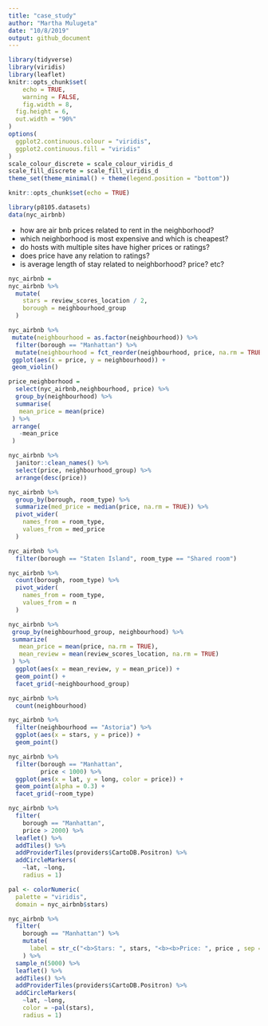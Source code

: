```yaml
---
title: "case_study"
author: "Martha Mulugeta"
date: "10/8/2019"
output: github_document
---
```


```r
library(tidyverse)
library(viridis)
library(leaflet)
knitr::opts_chunk$set(
	echo = TRUE,
	warning = FALSE,
	fig.width = 8, 
  fig.height = 6,
  out.width = "90%"
)
options(
  ggplot2.continuous.colour = "viridis",
  ggplot2.continuous.fill = "viridis"
)
scale_colour_discrete = scale_colour_viridis_d
scale_fill_discrete = scale_fill_viridis_d
theme_set(theme_minimal() + theme(legend.position = "bottom"))
```

```r
knitr::opts_chunk$set(echo = TRUE)

library(p8105.datasets)
data(nyc_airbnb)
```

* how are air bnb prices related to rent in the neighborhood?
* which neighborhood is most expensive and which is cheapest?
* do hosts with multiple sites have higher prices or ratings? 
* does price have any relation to ratings? 
* is average length of stay related to neighborhood? price? etc? 

```r
nyc_airbnb =
nyc_airbnb %>% 
  mutate(
    stars = review_scores_location / 2,
    borough = neighbourhood_group
  )
```

```r
nyc_airbnb %>%
 mutate(neighbourhood = as.factor(neighbourhood)) %>%
  filter(borough == "Manhattan") %>% 
  mutate(neighbourhood = fct_reorder(neighbourhood, price, na.rm = TRUE)) %>% 
 ggplot(aes(x = price, y = neighbourhood)) +
 geom_violin()
```

```r
price_neighborhood = 
  select(nyc_airbnb,neighbourhood, price) %>%
  group_by(neighbourhood) %>%
  summarise(
   mean_price = mean(price)
 ) %>%
 arrange(
   -mean_price
 )
```

```r
nyc_airbnb %>%
  janitor::clean_names() %>% 
  select(price, neighbourhood_group) %>% 
  arrange(desc(price))
```

```r
nyc_airbnb %>% 
  group_by(borough, room_type) %>% 
  summarize(med_price = median(price, na.rm = TRUE)) %>% 
  pivot_wider(
    names_from = room_type,
    values_from = med_price
  )
```

```r
nyc_airbnb %>% 
  filter(borough == "Staten Island", room_type == "Shared room")
```

```r
nyc_airbnb %>% 
  count(borough, room_type) %>% 
  pivot_wider(
    names_from = room_type,
    values_from = n
  )
```

```r
nyc_airbnb %>%
 group_by(neighbourhood_group, neighbourhood) %>%
 summarize(
   mean_price = mean(price, na.rm = TRUE),
   mean_review = mean(review_scores_location, na.rm = TRUE)
 ) %>% 
  ggplot(aes(x = mean_review, y = mean_price)) +
  geom_point() +
  facet_grid(~neighbourhood_group)
```

```r
nyc_airbnb %>% 
  count(neighbourhood)
```

```r
nyc_airbnb %>%
  filter(neighbourhood == "Astoria") %>% 
  ggplot(aes(x = stars, y = price)) +
  geom_point() 
```

```r
nyc_airbnb %>% 
  filter(borough == "Manhattan",
         price < 1000) %>% 
  ggplot(aes(x = lat, y = long, color = price)) +
  geom_point(alpha = 0.3) +
  facet_grid(~room_type)
```
```r
nyc_airbnb %>%
  filter(
    borough == "Manhattan",
    price > 2000) %>% 
  leaflet() %>% 
  addTiles() %>% 
  addProviderTiles(providers$CartoDB.Positron) %>% 
  addCircleMarkers(
    ~lat, ~long, 
    radius = 1)
```

```r
pal <- colorNumeric(
  palette = "viridis",
  domain = nyc_airbnb$stars)  

nyc_airbnb %>%
  filter(
    borough == "Manhattan") %>% 
    mutate(
      label = str_c("<b>Stars: ", stars, "<b><b>Price: ", price , sep = "")
    ) %>% 
  sample_n(5000) %>% 
  leaflet() %>% 
  addTiles() %>% 
  addProviderTiles(providers$CartoDB.Positron) %>% 
  addCircleMarkers(
    ~lat, ~long, 
    color = ~pal(stars),
    radius = 1)
```










